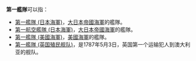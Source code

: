 '''第一艦隊'''可以指：
* [[第一艦隊_(日本海軍)|第一艦隊 (日本海軍)]]，[[大日本帝國海軍|大日本帝國海軍]]的艦隊。
* [[第一航空艦隊_(日本海軍)|第一航空艦隊 (日本海軍)]]，[[大日本帝國海軍|大日本帝國海軍]]的艦隊。
* [[第一艦隊_(美國海軍)|第一艦隊 (美國海軍)]]，[[美國海軍|美國海軍]]的艦隊。
* [[第一艦隊_(英国殖民舰队)|第一艦隊 (英国殖民舰队)]]，是1787年5月3日，英国第一个运输犯人到澳大利亚的舰队。
{{Disambig|cat=组织机构消歧义}}